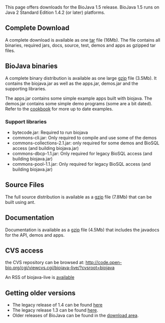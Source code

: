 This page offers downloads for the BioJava 1.5 release. BioJava 1.5 runs on Java 2 Standard Edition 1.4.2 (or later) platforms.

== Complete Download ==
A complete download is available as one [http://www.biojava.org/download/bj15/all/BioJava1.5-all.tar tar] file (16Mb). The file contains all binaries, required jars, docs, source, test, demos and apps as gzipped tar files.

== BioJava binaries ==

A complete binary distribution is available as one large [http://www.biojava.org/download/bj15/bin/BioJava1.5-bin.tar.gz gzip] file (3.5Mb). It contains the biojava.jar as well as the apps.jar, demos.jar and the supporting libraries.

The apps.jar contains some simple example apps built with biojava. The demos.jar contains some simple demo programs (some are a bit dated). Refer to the [[BioJava:Cookbook|cookbook]] for more up to date examples. 

=== Support libraries ===

*  bytecode.jar: Required to run biojava
*  commons-cli.jar: Only required to compile and use some of the demos
*  commons-collections-2.1.jar: only required for some demos and BioSQL access (and building biojava.jar)
*  commons-dbcp-1.1.jar: Only required for legacy BioSQL access (and building biojava.jar)
*  commons-pool-1.1.jar: Only required for legacy BioSQL access (and building biojava.jar)

== Source Files ==

The full source distribution is available as a [http://www.biojava.org/download/bj15/src/BioJava1.5-src.tar.gz gzip] file (7.8Mb) that can be  built using ant.

== Documentation ==

Documentation is available as a [http://www.biojava.org/download/bj15/doc/BioJava1.5-doc.tar.gz gzip] file (4.5Mb) that includes the javadocs for the API, demos and apps.

== CVS access ==

the CVS repository can be browsed at:
http://code.open-bio.org/cgi/viewcvs.cgi/biojava-live/?cvsroot=biojava

An RSS of biojava-live is [http://www.biojava.org/CVS2RSS/biojava-live.rss available]

== Getting older versions ==

* The legacy release of 1.4 can be found [[BioJava:Download 1.4|here]]
* The legacy release 1.3 can be found [[BioJava:Download 1.3|here]].
* Older releases of BioJava can be found in the [http://www.biojava.org/download/ download area].